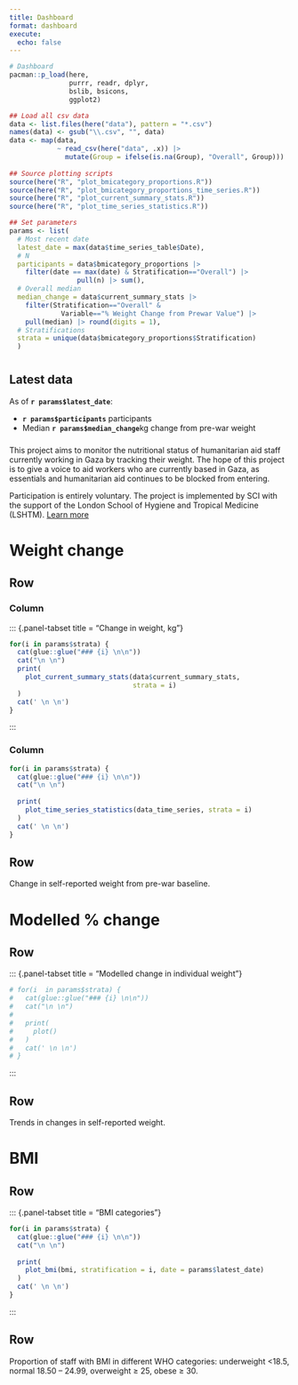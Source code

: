 ```yaml
---
title: Dashboard
format: dashboard
execute: 
  echo: false
---
```


```r
# Dashboard
pacman::p_load(here, 
               purrr, readr, dplyr,
               bslib, bsicons, 
               ggplot2)

## Load all csv data
data <- list.files(here("data"), pattern = "*.csv")
names(data) <- gsub("\\.csv", "", data)
data <- map(data,
            ~ read_csv(here("data", .x)) |> 
              mutate(Group = ifelse(is.na(Group), "Overall", Group)))
       
## Source plotting scripts
source(here("R", "plot_bmicategory_proportions.R"))
source(here("R", "plot_bmicategory_proportions_time_series.R"))
source(here("R", "plot_current_summary_stats.R"))
source(here("R", "plot_time_series_statistics.R"))

## Set parameters
params <- list(
  # Most recent date
  latest_date = max(data$time_series_table$Date),
  # N
  participants = data$bmicategory_proportions |> 
    filter(date == max(date) & Stratification=="Overall") |> 
                 pull(n) |> sum(),
  # Overall median
  median_change = data$current_summary_stats |> 
    filter(Stratification=="Overall" & 
             Variable=="% Weight Change from Prewar Value") |> 
    pull(median) |> round(digits = 1),
  # Stratifications
  strata = unique(data$bmicategory_proportions$Stratification)
  )
```

# {.sidebar}

::: {.callout-note}

## Latest data

As of **`r params$latest_date`**:

- **`r params$participants`** participants
- Median **`r params$median_change`**kg change from pre-war weight

:::

### 

This project aims to monitor the nutritional status of humanitarian aid staff currently working in Gaza by tracking their weight. The hope of this project is to give a voice to aid workers who are currently based in Gaza, as essentials and humanitarian aid continues to be blocked from entering. 

Participation is entirely voluntary. The project is implemented by SCI with the support of the London School of Hygiene and Tropical Medicine (LSHTM). [Learn more](./protocol)

# Weight change

## Row

### Column

::: {.panel-tabset title = "Change in weight, kg"}

```r
for(i in params$strata) {
  cat(glue::glue("### {i} \n\n"))
  cat("\n \n")
  print(
    plot_current_summary_stats(data$current_summary_stats, 
                               strata = i)
  )
  cat(' \n \n')
}
```

:::

### Column

::: {.panel-tabset}

```r
for(i in params$strata) {
  cat(glue::glue("### {i} \n\n"))
  cat("\n \n")
  
  print(
    plot_time_series_statistics(data_time_series, strata = i)
  )
  cat(' \n \n')
}
```

:::

## Row {height=20%}

::: {.card title="Notes"}

Change in self-reported weight from pre-war baseline.

:::

# Modelled % change 

## Row

::: {.panel-tabset title = "Modelled change in individual weight"}

```r
# for(i  in params$strata) {
#   cat(glue::glue("### {i} \n\n"))
#   cat("\n \n")
#   
#   print(
#     plot()
#   )
#   cat(' \n \n')
# }
```

:::

## Row

::: {.card title="Notes"}

Trends in changes in self-reported weight.

:::

# BMI

## Row

::: {.panel-tabset title = "BMI categories"}

```r
for(i in params$strata) {
  cat(glue::glue("### {i} \n\n"))
  cat("\n \n")
  
  print(
    plot_bmi(bmi, stratification = i, date = params$latest_date)
  )
  cat(' \n \n')
}
```

:::

## Row {.flow}

::: {.card title="Notes"}

Proportion of staff with BMI in different WHO categories: underweight <18.5, normal 18.50 – 24.99, overweight ≥ 25, obese ≥ 30.

:::






